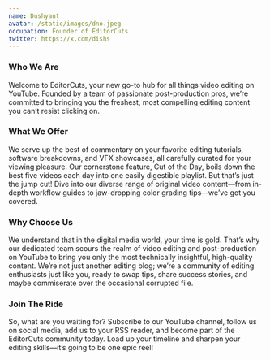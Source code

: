 ```yaml
---
name: Dushyant
avatar: /static/images/dno.jpeg
occupation: Founder of EditorCuts
twitter: https://x.com/dishs
---
```


### Who We Are
Welcome to EditorCuts, your new go-to hub for all things video editing on YouTube. Founded by a team of passionate post-production pros, we’re committed to bringing you the freshest, most compelling editing content you can’t resist clicking on.

### What We Offer
We serve up the best of commentary on your favorite editing tutorials, software breakdowns, and VFX showcases, all carefully curated for your viewing pleasure. Our cornerstone feature, Cut of the Day, boils down the best five videos each day into one easily digestible playlist. But that’s just the jump cut! Dive into our diverse range of original video content—from in-depth workflow guides to jaw-dropping color grading tips—we’ve got you covered.

### Why Choose Us
We understand that in the digital media world, your time is gold. That’s why our dedicated team scours the realm of video editing and post-production on YouTube to bring you only the most technically insightful, high-quality content. We’re not just another editing blog; we’re a community of editing enthusiasts just like you, ready to swap tips, share success stories, and maybe commiserate over the occasional corrupted file.

### Join The Ride
So, what are you waiting for? Subscribe to our YouTube channel, follow us on social media, add us to your RSS reader, and become part of the EditorCuts community today. Load up your timeline and sharpen your editing skills—it’s going to be one epic reel!
